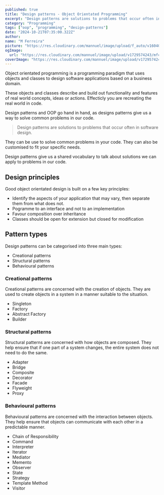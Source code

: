 ```yaml
---
published: true
title: "Design patterns - Object Orientated Programming"
excerpt: "Design patterns are solutions to problems that occur often in software design."
category: "Programming"
tags: ["oop", "programming", "design-patterns"]
date: "2024-10-21T07:35:00.322Z"
author:
name: "M Ferreira"
picture: "https://res.cloudinary.com/mannuel/image/upload/f_auto/v1604067445/images/mee.jpg"
ogImage:
  url: "https://res.cloudinary.com/mannuel/image/upload/v1729574243/mfcom/tjmzxcxyunk1xinezghw.png"
coverImage: "https://res.cloudinary.com/mannuel/image/upload/v1729574243/mfcom/tjmzxcxyunk1xinezghw.png"
---
```


Object orientated programming is a programming paradigm that uses objects and classes to design software applications based on a business domain.

These objects and classes describe and build out functionality and features of real world concepts, ideas or actions. Effecticly you are recreating the real world in code.

Design patterns and OOP go hand in hand, as designs patterns give us a way to solve common problems in our code.

> Design patterns are solutions to problems that occur often in software design.

They can be use to solve common problems in your code. They can also be customised to fit your specific needs.

Design patterns give us a shared vocabulary to talk about solutions we can apply to problems in our code.

## Design principles

Good object orientated design is built on a few key principles:

- Identify the aspects of your application that may vary, then separate them from what does not.
- Pogramme to an interface and not to an implementation
- Favour composition over inheritance
- Classes should be open for extension but closed for modification

## Pattern types

Design patterns can be categorised into three main types:

- Creational patterns
- Structural patterns
- Behavioural patterns

### Creational patterns

Creational patterns are concerned with the creation of objects. They are used to create objects in a system in a manner suitable to the situation.

- Singleton
- Factory
- Abstract Factory
- Builder

### Structural patterns

Structural patterns are concerned with how objects are composed. They help ensure that if one part of a system changes, the entire system does not need to do the same.

- Adapter
- Bridge
- Composite
- Decorator
- Facade
- Flyweight
- Proxy

### Behavioural patterns

Behavioural patterns are concerned with the interaction between objects. They help ensure that objects can communicate with each other in a predictable manner.

- Chain of Responsibility
- Command
- Interpreter
- Iterator
- Mediator
- Memento
- Observer
- State
- Strategy
- Template Method
- Visitor
